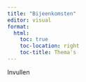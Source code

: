 ```yaml
---
title: "Bijeenkomsten"
editor: visual
format: 
  html:
    toc: true
    toc-location: right
    toc-title: Thema's
---
```


Invullen
